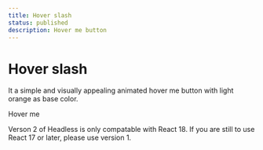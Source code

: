```yaml
---
title: Hover slash
status: published
description: Hover me button
---
```


# Hover slash

It a simple and visually appealing animated hover me button with light orange as base color.

<CompPreview name="hover-slash" variants="default">Hover me</CompPreview>

<Note>
  <span>
    Verson 2 of Headless is only compatable with React 18. If you are still to
    use React 17 or later, please use version 1.
  </span>
</Note>
